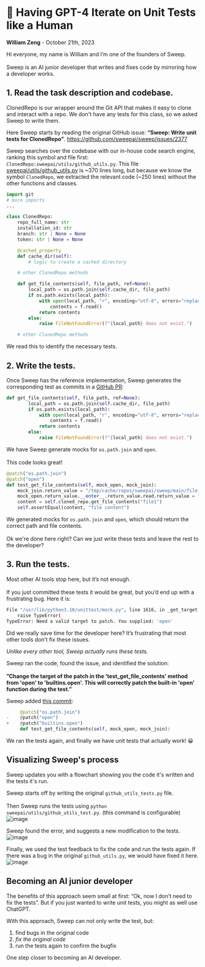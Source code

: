 # 🧪 Having GPT-4 Iterate on Unit Tests like a Human
**William Zeng** - October 21th, 2023

Hi everyone, my name is William and I’m one of the founders of Sweep. <br></br>
Sweep is an AI junior developer that writes and fixes code by mirroring how a developer works.

## 1. **Read the task description and codebase.**

ClonedRepo is our wrapper around the Git API that makes it easy to clone and interact with a repo.
We don't have any tests for this class, so we asked Sweep to write them.

Here Sweep starts by reading the original GitHub issue: **“Sweep: Write unit tests for ClonedRepo”**. https://github.com/sweepai/sweep/issues/2377

Sweep searches over the codebase with our in-house code search engine, ranking this symbol and file first: `ClonedRepo:sweepai/utils/github_utils.py`. 
This file [sweepai/utils/github_utils.py](https://github.com/sweepai/sweep/blob/main/sweepai/utils/github_utils.py) is ~370 lines long, but because we know the symbol `ClonedRepo`, we extracted the relevant code (~250 lines) without the other functions and classes.

```python
import git
# more imports
...

class ClonedRepo:
    repo_full_name: str
    installation_id: str
    branch: str | None = None
    token: str | None = None

    @cached_property
    def cache_dir(self):
        # logic to create a cached directory

    # other ClonedRepo methods

    def get_file_contents(self, file_path, ref=None):
        local_path = os.path.join(self.cache_dir, file_path)
        if os.path.exists(local_path):
            with open(local_path, "r", encoding="utf-8", errors="replace") as f:
                contents = f.read()
            return contents
        else:
            raise FileNotFoundError(f"{local_path} does not exist.")

    # other ClonedRepo methods
```

We read this to identify the necessary tests.

## 2. **Write the tests.**

Once Sweep has the reference implementation, Sweep generates the corresponding test as commits in a [GitHub PR](https://github.com/sweepai/sweep/pull/2378):

```python
def get_file_contents(self, file_path, ref=None):
        local_path = os.path.join(self.cache_dir, file_path)
        if os.path.exists(local_path):
            with open(local_path, "r", encoding="utf-8", errors="replace") as f:
                contents = f.read()
            return contents
        else:
            raise FileNotFoundError(f"{local_path} does not exist.")
```

We have Sweep generate mocks for `os.path.join` and `open`. <br></br>
This code looks great!

```python
@patch("os.path.join")
@patch("open")
def test_get_file_contents(self, mock_open, mock_join):
	mock_join.return_value = "/tmp/cache/repos/sweepai/sweep/main/file1"
	mock_open.return_value.__enter__.return_value.read.return_value = "file content"
	content = self.cloned_repo.get_file_contents("file1")
	self.assertEqual(content, "file content")
```

We generated mocks for `os.path.join` and `open`, which should return the correct path and file contents. <br></br>
Ok we're done here right? Can we just write these tests and leave the rest to the developer?

## 3. **Run the tests.**

Most other AI tools stop here, but it’s not enough. <br></br>
If you just committed these tests it would be great, but you’d end up with a frustrating bug. Here it is:

```bash
File "/usr/lib/python3.10/unittest/mock.py", line 1616, in _get_target
    raise TypeError(
TypeError: Need a valid target to patch. You supplied: 'open'
```

Did we really save time for the developer here? It’s frustrating that most other tools don’t fix these issues.

*Unlike every other tool, Sweep actually runs these tests.*

Sweep ran the code, found the issue, and identified the solution: <br></br>
**”Change the target of the patch in the 'test_get_file_contents' method from 'open' to 'builtins.open'. This will correctly patch the built-in 'open' function during the test.”**

Sweep added [this commit](https://github.com/sweepai/sweep/pull/2378/commits/0ded79eab77ca3e511257ff0bf3874893b038e9e):

```python
     @patch("os.path.join")
-    @patch("open")
+    @patch("builtins.open")
     def test_get_file_contents(self, mock_open, mock_join):
```
We ran the tests again, and finally we have unit tests that actually work! 😀

## Visualizing Sweep's process

Sweep updates you with a flowchart showing you the code it's written and the tests it's run.

Sweep starts off by writing the original `github_utils_tests.py` file. <br></br>
Then Sweep runs the tests using `python sweepai/utils/github_utils_test.py`. (this command is configurable)
![image](/flowchart/flowchart_2.png)
    
Sweep found the error, and suggests a new modification to the tests.
![image](/flowchart/flowchart_3.png)

Finally, we used the test feedback to fix the code and run the tests again. If there was a bug in the original `github_utils.py`, we would have fixed it here.
![image](/flowchart/flowchart_4.png)

## Becoming an AI junior developer
The benefits of this approach seem small at first: “Ok, now I don’t need to fix the tests”.
But if you just wanted to write unit tests, you might as well use ChatGPT.

With this approach, Sweep can not only write the test, but: 

1. find bugs in the original code
2. *fix the original code*
3. run the tests again to confirm the bugfix

One step closer to becoming an AI developer.